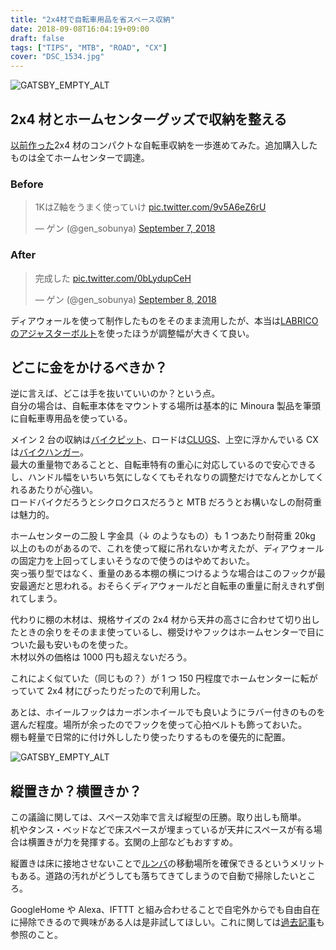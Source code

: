 ---
title: "2x4材で自転車用品を省スペース収納"
date: 2018-09-08T16:04:19+09:00
draft: false
tags: ["TIPS", "MTB", "ROAD", "CX"]
cover: "DSC_1534.jpg"
---

![GATSBY_EMPTY_ALT](./DSC_1534.jpg)

## 2x4 材とホームセンターグッズで収納を整える

[以前作った](/post/2015/12/bikestorage/)2x4 材のコンパクトな自転車収納を一歩進めてみた。追加購入したものは全てホームセンターで調達。

### Before

<blockquote class="twitter-tweet"><p lang="ja" dir="ltr">1KはZ軸をうまく使っていけ <a href="https://t.co/9v5A6eZ6rU">pic.twitter.com/9v5A6eZ6rU</a></p>&mdash; ゲン (@gen_sobunya) <a href="https://twitter.com/gen_sobunya/status/1038053972559376385?ref_src=twsrc%5Etfw">September 7, 2018</a></blockquote>

### After

<blockquote class="twitter-tweet"><p lang="ja" dir="ltr">完成した <a href="https://t.co/0bLydupCeH">pic.twitter.com/0bLydupCeH</a></p>&mdash; ゲン (@gen_sobunya) <a href="https://twitter.com/gen_sobunya/status/1038314568794034176?ref_src=twsrc%5Etfw">September 8, 2018</a></blockquote>

ディアウォールを使って制作したものをそのまま流用したが、本当は[LABRICO のアジャスターボルト](https://amzn.to/2Cz3yWz)を使ったほうが調整幅が大きくて良い。

<LinkBox isAmazonLink url="https://www.amazon.co.jp/dp/B01HTRVZ0A/" />

## どこに金をかけるべきか？

逆に言えば、どこは手を抜いていいのか？という点。  
自分の場合は、自転車本体をマウントする場所は基本的に Minoura 製品を筆頭に自転車専用品を使っている。

メイン 2 台の収納は[バイクピット](https://amzn.to/2CzJO51)、ロードは[CLUGS](https://amzn.to/2CzJO51)、上空に浮かんでいる CX は[バイクハンガー](https://amzn.to/2wYF438)。  
最大の重量物であることと、自転車特有の重心に対応しているので安心できるし、ハンドル幅をいちいち気にしなくてもそれなりの調整だけでなんとかしてくれるあたりが心強い。  
ロードバイクだろうとシクロクロスだろうと MTB だろうとお構いなしの耐荷重は魅力的。

ホームセンターの二股 L 字金具（↓ のようなもの）も 1 つあたり耐荷重 20kg 以上のものがあるので、これを使って縦に吊れないか考えたが、ディアウォールの固定力を上回ってしまいそうなので使うのはやめておいた。  
突っ張り型ではなく、重量のある本棚の横につけるような場合はこのフックが最安最適だと思われる。おそらくディアウォールだと自転車の重量に耐えきれず倒れてしまう。

<LinkBox isAmazonLink url="https://www.amazon.co.jp/dp/B01LXY81HG/" />

代わりに棚の木材は、規格サイズの 2x4 材から天井の高さに合わせて切り出したときの余りをそのまま使っているし、棚受けやフックはホームセンターで目についた最も安いものを使った。  
木材以外の価格は 1000 円も超えないだろう。

これによく似ていた（同じもの？）が 1 つ 150 円程度でホームセンターに転がっていて 2x4 材にぴったりだったので利用した。

<LinkBox isAmazonLink url="https://www.amazon.co.jp/dp/B00TP4S874/" />

あとは、ホイールフックはカーボンホイールでも良いようにラバー付きのものを選んだ程度。場所が余ったのでフックを使って心拍ベルトも飾っておいた。  
棚も軽量で日常的に付け外ししたり使ったりするものを優先的に配置。

![GATSBY_EMPTY_ALT](./DSC_1537.jpg)

## 縦置きか？横置きか？

この議論に関しては、スペース効率で言えば縦型の圧勝。取り出しも簡単。  
机やタンス・ベッドなどで床スペースが埋まっているが天井にスペースが有る場合は横置きが力を発揮する。玄関の上部などもおすすめ。

縦置きは床に接地させないことで[ルンバ](https://amzn.to/2Ze2rE2)の移動場所を確保できるというメリットもある。道路の汚れがどうしても落ちてきてしまうので自動で掃除したいところ。

GoogleHome や Alexa、IFTTT と組み合わせることで自宅外からでも自由自在に掃除できるので興味がある人は是非試してほしい。これに関しては[過去記事](/post/2017/12/googlehomewithzwift/)も参照のこと。

<LinkBox isAmazonLink url="https://www.amazon.co.jp/dp/B088HL6J9P/" />
